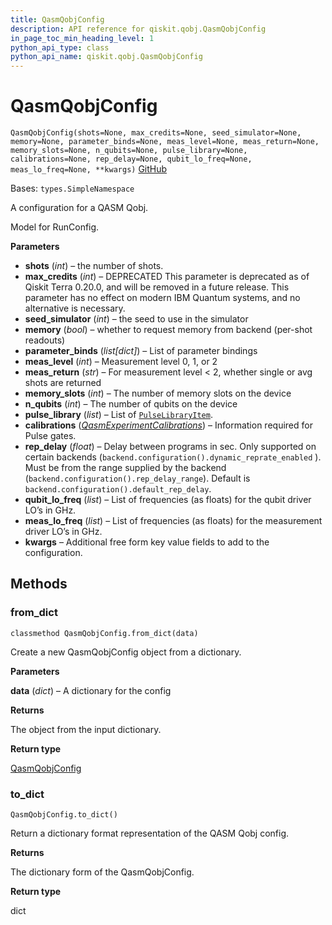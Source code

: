 ```yaml
---
title: QasmQobjConfig
description: API reference for qiskit.qobj.QasmQobjConfig
in_page_toc_min_heading_level: 1
python_api_type: class
python_api_name: qiskit.qobj.QasmQobjConfig
---
```


# QasmQobjConfig

<span id="qiskit.qobj.QasmQobjConfig" />

`QasmQobjConfig(shots=None, max_credits=None, seed_simulator=None, memory=None, parameter_binds=None, meas_level=None, meas_return=None, memory_slots=None, n_qubits=None, pulse_library=None, calibrations=None, rep_delay=None, qubit_lo_freq=None, meas_lo_freq=None, **kwargs)` [GitHub](https://github.com/qiskit/qiskit/tree/stable/0.23/qiskit/qobj/qasm_qobj.py "view source code")

Bases: `types.SimpleNamespace`

A configuration for a QASM Qobj.

Model for RunConfig.

**Parameters**

*   **shots** (*int*) – the number of shots.
*   **max\_credits** (*int*) – DEPRECATED This parameter is deprecated as of Qiskit Terra 0.20.0, and will be removed in a future release. This parameter has no effect on modern IBM Quantum systems, and no alternative is necessary.
*   **seed\_simulator** (*int*) – the seed to use in the simulator
*   **memory** (*bool*) – whether to request memory from backend (per-shot readouts)
*   **parameter\_binds** (*list\[dict]*) – List of parameter bindings
*   **meas\_level** (*int*) – Measurement level 0, 1, or 2
*   **meas\_return** (*str*) – For measurement level \< 2, whether single or avg shots are returned
*   **memory\_slots** (*int*) – The number of memory slots on the device
*   **n\_qubits** (*int*) – The number of qubits on the device
*   **pulse\_library** (*list*) – List of [`PulseLibraryItem`](qiskit.qobj.PulseLibraryItem "qiskit.qobj.PulseLibraryItem").
*   **calibrations** ([*QasmExperimentCalibrations*](qiskit.qobj.QasmExperimentCalibrations "qiskit.qobj.QasmExperimentCalibrations")) – Information required for Pulse gates.
*   **rep\_delay** (*float*) – Delay between programs in sec. Only supported on certain backends (`backend.configuration().dynamic_reprate_enabled` ). Must be from the range supplied by the backend (`backend.configuration().rep_delay_range`). Default is `backend.configuration().default_rep_delay`.
*   **qubit\_lo\_freq** (*list*) – List of frequencies (as floats) for the qubit driver LO’s in GHz.
*   **meas\_lo\_freq** (*list*) – List of frequencies (as floats) for the measurement driver LO’s in GHz.
*   **kwargs** – Additional free form key value fields to add to the configuration.

## Methods

### from\_dict

<span id="qiskit.qobj.QasmQobjConfig.from_dict" />

`classmethod QasmQobjConfig.from_dict(data)`

Create a new QasmQobjConfig object from a dictionary.

**Parameters**

**data** (*dict*) – A dictionary for the config

**Returns**

The object from the input dictionary.

**Return type**

[QasmQobjConfig](qiskit.qobj.QasmQobjConfig "qiskit.qobj.QasmQobjConfig")

### to\_dict

<span id="qiskit.qobj.QasmQobjConfig.to_dict" />

`QasmQobjConfig.to_dict()`

Return a dictionary format representation of the QASM Qobj config.

**Returns**

The dictionary form of the QasmQobjConfig.

**Return type**

dict

